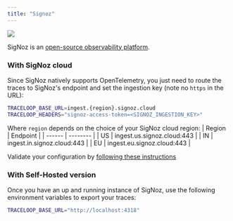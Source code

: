```yaml
---
title: "Signoz"
---
```


<Frame>
  <img src="/img/integrations/signoz.png" />
</Frame>

SigNoz is an [open-source observability platform](https://github.com/signoz/signoz).

### With SigNoz cloud

Since SigNoz natively supports OpenTelemetry, you just need to route the traces to SigNoz's endpoint and set the
ingestion key (note no `https` in the URL):

```bash
TRACELOOP_BASE_URL=ingest.{region}.signoz.cloud
TRACELOOP_HEADERS="signoz-access-token=<SIGNOZ_INGESTION_KEY>"
```

Where `region` depends on the choice of your SigNoz cloud region:
| Region | Endpoint |
| ------ | -------- |
| US | ingest.us.signoz.cloud:443 |
| IN | ingest.in.signoz.cloud:443 |
| EU | ingest.eu.signoz.cloud:443 |

Validate your configuration by [following these instructions](https://signoz.io/docs/instrumentation/python/#validating-instrumentation-by-checking-for-traces)

### With Self-Hosted version

Once you have an up and running instance of SigNoz, use the following environment variables to export your traces:

```bash
TRACELOOP_BASE_URL="http://localhost:4318"
```
